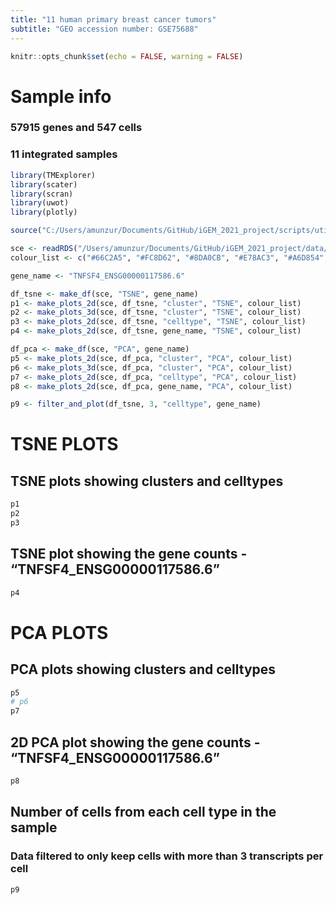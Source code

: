 ---
title: "11 human primary breast cancer tumors"
subtitle: "GEO accession number: GSE75688" 
---

```{r setup, include=FALSE}
knitr::opts_chunk$set(echo = FALSE, warning = FALSE)
```

# Sample info
### 57915 genes and 547 cells
### 11 integrated samples

```{r, message=FALSE, warning=FALSE}
library(TMExplorer)
library(scater)
library(scran)
library(uwot)
library(plotly)

source("C:/Users/amunzur/Documents/GitHub/iGEM_2021_project/scripts/utilities.R")

sce <- readRDS("/Users/amunzur/Documents/GitHub/iGEM_2021_project/data/clustered/GSE75688/sce.rds")
colour_list <- c("#66C2A5", "#FC8D62", "#8DA0CB", "#E78AC3", "#A6D854", "#FFD92F", "#E5C494", "#B3B3B3", '#E2201C', '#1D91C0', '#6B3E9A', '#32A028', "deepskyblue", "black")

```


```{r, message=FALSE, warning=FALSE}

gene_name <- "TNFSF4_ENSG00000117586.6"

df_tsne <- make_df(sce, "TSNE", gene_name)
p1 <- make_plots_2d(sce, df_tsne, "cluster", "TSNE", colour_list)
p2 <- make_plots_3d(sce, df_tsne, "cluster", "TSNE", colour_list)
p3 <- make_plots_2d(sce, df_tsne, "celltype", "TSNE", colour_list)
p4 <- make_plots_2d(sce, df_tsne, gene_name, "TSNE", colour_list)

df_pca <- make_df(sce, "PCA", gene_name)
p5 <- make_plots_2d(sce, df_pca, "cluster", "PCA", colour_list)
p6 <- make_plots_3d(sce, df_pca, "cluster", "PCA", colour_list)
p7 <- make_plots_2d(sce, df_pca, "celltype", "PCA", colour_list)
p8 <- make_plots_2d(sce, df_pca, gene_name, "PCA", colour_list)

p9 <- filter_and_plot(df_tsne, 3, "celltype", gene_name)

```

# TSNE PLOTS
## TSNE plots showing clusters and celltypes
```{r, message=FALSE, warning=FALSE}

p1
p2
p3

```

## TSNE plot showing the gene counts - "TNFSF4_ENSG00000117586.6"
```{r, message=FALSE, warning=FALSE}

p4

```

# PCA PLOTS
## PCA plots showing clusters and celltypes 
```{r, message=FALSE, warning=FALSE}

p5
# p6
p7

```

## 2D PCA plot showing the gene counts - "TNFSF4_ENSG00000117586.6"
```{r, message=FALSE, warning=FALSE}

p8

```

## Number of cells from each cell type in the sample
### Data filtered to only keep cells with more than 3 transcripts per cell 
```{r}

p9

```

